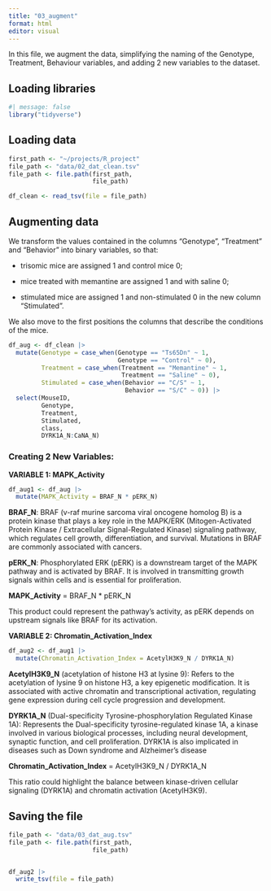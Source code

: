 ```yaml
---
title: "03_augment"
format: html
editor: visual
---
```


In this file, we augment the data, simplifying the naming of the Genotype, Treatment, Behaviour variables, and adding 2 new variables to the dataset.

## Loading libraries

```r
#| message: false
library("tidyverse")
```

## Loading data

```r
first_path <- "~/projects/R_project"
file_path <- "data/02_dat_clean.tsv" 
file_path <- file.path(first_path, 
                       file_path)

df_clean <- read_tsv(file = file_path)
```

## Augmenting data

We transform the values contained in the columns "Genotype", "Treatment" and "Behavior" into binary variables, so that:

-   trisomic mice are assigned 1 and control mice 0;

-   mice treated with memantine are assigned 1 and with saline 0;

-   stimulated mice are assigned 1 and non-stimulated 0 in the new column "Stimulated".

We also move to the first positions the columns that describe the conditions of the mice.

```r
df_aug <- df_clean |>
  mutate(Genotype = case_when(Genotype == "Ts65Dn" ~ 1,
                              Genotype == "Control" ~ 0),
         Treatment = case_when(Treatment == "Memantine" ~ 1,
                               Treatment == "Saline" ~ 0),
         Stimulated = case_when(Behavior == "C/S" ~ 1,
                                Behavior == "S/C" ~ 0)) |>
  select(MouseID, 
         Genotype, 
         Treatment, 
         Stimulated, 
         class, 
         DYRK1A_N:CaNA_N)
```

### **Creating 2 New Variables:**

**VARIABLE 1: MAPK_Activity**

```r
df_aug1 <- df_aug |>
  mutate(MAPK_Activity = BRAF_N * pERK_N)
```

**BRAF_N**: BRAF (v-raf murine sarcoma viral oncogene homolog B) is a protein kinase that plays a key role in the MAPK/ERK (Mitogen-Activated Protein Kinase / Extracellular Signal-Regulated Kinase) signaling pathway, which regulates cell growth, differentiation, and survival. Mutations in BRAF are commonly associated with cancers.

**pERK_N**: Phosphorylated ERK (pERK) is a downstream target of the MAPK pathway and is activated by BRAF. It is involved in transmitting growth signals within cells and is essential for proliferation.

**MAPK_Activity** = BRAF_N \* pERK_N

This product could represent the pathway's activity, as pERK depends on upstream signals like BRAF for its activation.

**VARIABLE 2: Chromatin_Activation_Index**

```r
df_aug2 <- df_aug1 |>
  mutate(Chromatin_Activation_Index = AcetylH3K9_N / DYRK1A_N)
```

**AcetylH3K9_N** (acetylation of histone H3 at lysine 9): Refers to the acetylation of lysine 9 on histone H3, a key epigenetic modification. It is associated with active chromatin and transcriptional activation, regulating gene expression during cell cycle progression and development.

**DYRK1A_N** (Dual-specificity Tyrosine-phosphorylation Regulated Kinase 1A): Represents the Dual-specificity tyrosine-regulated kinase 1A, a kinase involved in various biological processes, including neural development, synaptic function, and cell proliferation. DYRK1A is also implicated in diseases such as Down syndrome and Alzheimer’s disease

**Chromatin_Activation_Index** = AcetylH3K9_N / DYRK1A_N

This ratio could highlight the balance between kinase-driven cellular signaling (DYRK1A) and chromatin activation (AcetylH3K9).

## Saving the file

```r
file_path <- "data/03_dat_aug.tsv"
file_path <- file.path(first_path, 
                       file_path)


df_aug2 |>
  write_tsv(file = file_path)
```
